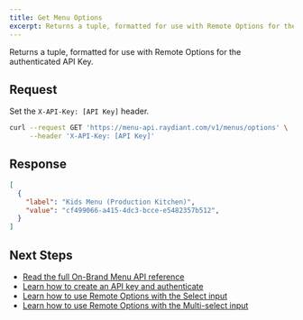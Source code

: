 ```yaml
---
title: Get Menu Options
excerpt: Returns a tuple, formatted for use with Remote Options for the authenticated API Key.
---
```


Returns a tuple, formatted for use with Remote Options for the authenticated API Key.

## Request

Set the `X-API-Key: [API Key]` header.

```bash
curl --request GET 'https://menu-api.raydiant.com/v1/menus/options' \
     --header 'X-API-Key: [API Key]'
```

## Response

```json
[
  {
    "label": "Kids Menu (Production Kitchen)",
    "value": "cf499066-a415-4dc3-bcce-e5482357b512",
  }
]
```

## Next Steps

- [Read the full On-Brand Menu API reference](/docs/on-brand-menu-api/reference)
- [Learn how to create an API key and authenticate](/docs/on-brand-menu-api/api-keys)
- [Learn how to use Remote Options with the Select input](/docs/core-concepts/inputs/select#remote-options)
- [Learn how to use Remote Options with the Multi-select input](/docs/core-concepts/inputs/multi-select#remote-options)

